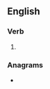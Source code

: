 ==English==

===Verb===
{{head|en|verb form}}

# {{present participle of|immerse|lang=en|nocat=1}}

===Anagrams===
* {{anagrams|en|a=egiimmnrs|simmering}}